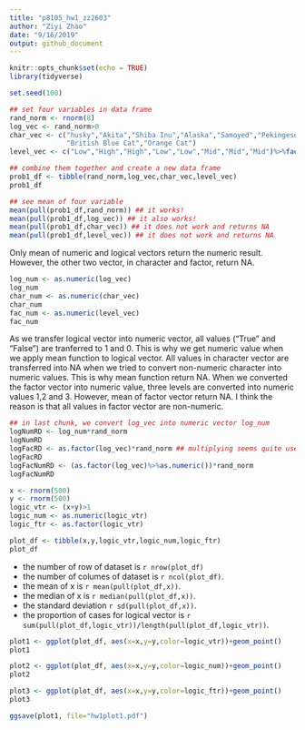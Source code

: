 ```yaml
---
title: "p8105_hw1_zz2603"
author: "Ziyi Zhao"
date: "9/16/2019"
output: github_document
---
```


```r
knitr::opts_chunk$set(echo = TRUE)
library(tidyverse)

```


```r
set.seed(100)

## set four variables in data frame
rand_norm <- rnorm(8)
log_vec <- rand_norm>0
char_vec <- c("husky","Akita","Shiba Inu","Alaska","Samoyed","Pekingese",
              "British Blue Cat","Orange Cat")
level_vec <- c("Low","High","High","Low","Low","Mid","Mid","Mid")%>%factor()

## combine them together and create a new data frame
prob1_df <- tibble(rand_norm,log_vec,char_vec,level_vec)
prob1_df

## see mean of four variable
mean(pull(prob1_df,rand_norm)) ## it works!
mean(pull(prob1_df,log_vec)) ## it also works!
mean(pull(prob1_df,char_vec)) ## it does not work and returns NA
mean(pull(prob1_df,level_vec)) ## it does not work and returns NA
```
Only mean of numeric and logical vectors return the numeric result.
However, the other two vector, in character and factor, return NA.

```r
log_num <- as.numeric(log_vec)
log_num
char_num <- as.numeric(char_vec)
char_num
fac_num <- as.numeric(level_vec)
fac_num
```
As we transfer logical vector into numeric vector, all values ("True" and "False") are tranferred to 1 and 0. This is why we get numeric value when we apply mean function to logical vector.
All values in character vector are transferred into NA when we tried to convert non-numeric character into numeric values. This is why mean function return NA.
When we converted the factor vector into numeric value, three levels are converted into numeric values 1,2 and 3. However, mean of factor vector return NA. I think the reason is that all values in factor vector are non-numeric.

```r
## in last chunk, we convert log_vec into numeric vector log_num
logNumRD <- log_num*rand_norm 
logNumRD
logFacRD <- as.factor(log_vec)*rand_norm ## multiplying seems quite useless
logFacRD
logFacNumRD <- (as.factor(log_vec)%>%as.numeric())*rand_norm
logFacNumRD
```

```r
x <- rnorm(500)
y <- rnorm(500)
logic_vtr <- (x+y)>1
logic_num <- as.numeric(logic_vtr)
logic_ftr <- as.factor(logic_vtr)

plot_df <- tibble(x,y,logic_vtr,logic_num,logic_ftr)
plot_df
```
* the number of row of dataset is `r nrow(plot_df)`
* the number of columes of dataset is `r ncol(plot_df)`.
* the mean of x is `r mean(pull(plot_df,x))`.
* the median of x is `r median(pull(plot_df,x))`.
* the standard deviation `r sd(pull(plot_df,x))`. 
* the proportion of cases for logical vector is `r sum(pull(plot_df,logic_vtr))/length(pull(plot_df,logic_vtr))`.

```r
plot1 <- ggplot(plot_df, aes(x=x,y=y,color=logic_vtr))+geom_point()
plot1

plot2 <- ggplot(plot_df, aes(x=x,y=y,color=logic_num))+geom_point()
plot2

plot3 <- ggplot(plot_df, aes(x=x,y=y,color=logic_ftr))+geom_point()
plot3

ggsave(plot1, file="hw1plot1.pdf")
```

